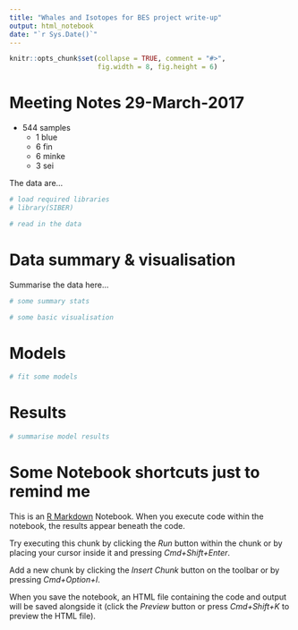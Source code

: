 ```yaml
---
title: "Whales and Isotopes for BES project write-up"
output: html_notebook
date: "`r Sys.Date()`"
---
```


```r
knitr::opts_chunk$set(collapse = TRUE, comment = "#>", 
                      fig.width = 8, fig.height = 6)

```
# Meeting Notes 29-March-2017

* 544 samples
    * 1 blue
    * 6 fin
    * 6 minke
    * 3 sei

The data are...

```r
# load required libraries
# library(SIBER)

# read in the data
```

# Data summary & visualisation
Summarise the data here...

```r
# some summary stats

# some basic visualisation

```

# Models

```r
# fit some models

```


# Results
```r
# summarise model results

```




# Some Notebook shortcuts just to remind me

This is an [R Markdown](http://rmarkdown.rstudio.com) Notebook. When you execute code within the notebook, the results appear beneath the code. 

Try executing this chunk by clicking the *Run* button within the chunk or by placing your cursor inside it and pressing *Cmd+Shift+Enter*. 

Add a new chunk by clicking the *Insert Chunk* button on the toolbar or by pressing *Cmd+Option+I*.

When you save the notebook, an HTML file containing the code and output will be saved alongside it (click the *Preview* button or press *Cmd+Shift+K* to preview the HTML file).
